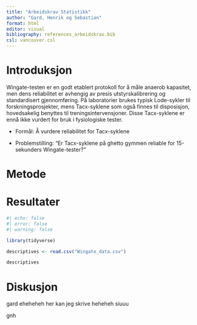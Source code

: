 ```yaml
---
title: "Arbeidskrav Statistikk"
author: "Gard, Henrik og Sebastian"
format: html
editor: visual
bibliography: references_arbeidskrav.bib
csl: vancouver.csl
---
```


# Introduksjon

Wingate-testen er en godt etablert protokoll for å måle anaerob kapasitet, men dens reliabilitet er avhengig av presis utstyrskalibrering og standardisert gjennomføring. På laboratorier brukes typisk Lode-sykler til forskningsprosjekter, mens Tacx-syklene som også finnes til disposisjon, hovedsakelig benyttes til treningsintervensjoner. Disse Tacx-syklene er ennå ikke vurdert for bruk i fysiologiske tester.

-   Formål: Å vurdere reliabilitet for Tacx-syklene

-   Problemstilling: "Er Tacx-syklene på ghetto gymmen reliable for 15-sekunders Wingate-tester?"

# Metode

# Resultater

```r
#| echo: false
#| error: false
#| warning: false

library(tidyverse)

descriptives <- read.csv("Wingate_data.csv")

descriptives

```

# Diskusjon

gard eheheheh her kan jeg skrive heheheh siuuu

gnh
